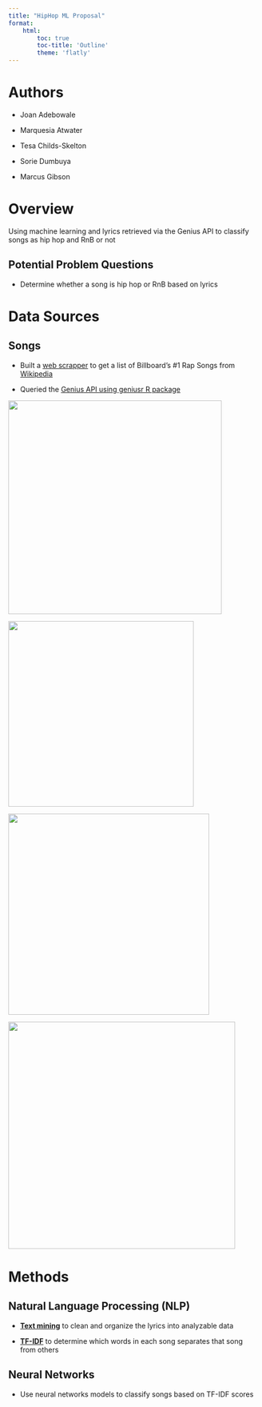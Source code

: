 ```yaml
---
title: "HipHop ML Proposal"
format:
    html: 
        toc: true
        toc-title: 'Outline'
        theme: 'flatly'
---
```


# Authors

-   Joan Adebowale

-   Marquesia Atwater

-   Tesa Childs-Skelton

-   Sorie Dumbuya

-   Marcus Gibson

# Overview

Using machine learning and lyrics retrieved via the Genius API to classify songs as hip hop and RnB or not

## Potential Problem Questions

-   Determine whether a song is hip hop or RnB based on lyrics

# Data Sources

## Songs

-   Built a [web scrapper](analysis/wiki_scrapper.html) to get a list of Billboard's #1 Rap Songs from [Wikipedia](https://en.wikipedia.org/wiki/List_of_Billboard_number-one_rap_singles_of_the_1980s_and_1990s)

-   Queried the [Genius API using geniusr R package](analysis/genius_api.html)

::: {.column-screen-inset layout-ncol="4"}
![](imgs/envogue.jpeg){fig-align="center" width="427"}

![](imgs/Salt-N-Pepa-1000.jpg){fig-align="center" width="371"}

![](imgs/destinys_child.jpeg){fig-align="center" width="402"}

![](imgs/City-Girls.jpg){fig-align="center" width="454"}
:::

# Methods

## Natural Language Processing (NLP)

-   [**Text mining**](analysis/text_mining.html) to clean and organize the lyrics into analyzable data

-   [**TF-IDF**](analysis/tfidf.html) to determine which words in each song separates that song from others

## Neural Networks

-   Use neural networks models to classify songs based on TF-IDF scores

